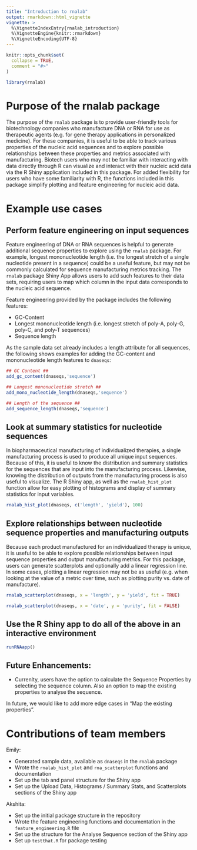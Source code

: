 ```yaml
---
title: "Introduction to rnalab"
output: rmarkdown::html_vignette
vignette: >
  %\VignetteIndexEntry{rnalab_introduction}
  %\VignetteEngine{knitr::rmarkdown}
  %\VignetteEncoding{UTF-8}
---
```


```r
knitr::opts_chunk$set(
  collapse = TRUE,
  comment = "#>"
)
```

```r
library(rnalab)
```

# Purpose of the rnalab package

The purpose of the `rnalab` package is to provide user-friendly tools for biotechnology companies who manufacture DNA or RNA for use as therapeutic agents (e.g. for gene therapy applications in personalized medicine). For these companies, it is useful to be able to track various properties of the nucleic acid sequences and to explore possible relationships between these properties and metrics associated with manufacturing. Biotech users who may not be familiar with interacting with data directly through R can visualize and interact with their nucleic acid data via the R Shiny application included in this package. For added flexibility for users who have some familiarity with R, the functions included in this package simplify plotting and feature engineering for nucleic acid data.


# Example use cases

## Perform feature engineering on input sequences

Feature engineering of DNA or RNA sequences is helpful to generate additional sequence properties to explore using the `rnalab` package. For example, longest mononucleotide length (i.e. the longest stretch of a single nucleotide present in a sequence) could be a useful feature, but may not be commonly calculated for sequence manufacturing metrics tracking. The `rnalab` package Shiny App allows users to add such features to their data sets, requiring users to map which column in the input data corresponds to the nucleic acid sequence.

Feature engineering provided by the package includes the following features:

* GC-Content
* Longest mononucleotide length (i.e. longest stretch of poly-A, poly-G, poly-C, and poly-T sequences)
* Sequence length

As the sample data set already includes a length attribute for all sequences, the following shows examples for adding the GC-content and mononucleotide length features to `dnaseqs`:

```r
## GC Content ##
add_gc_content(dnaseqs,'sequence')

## Longest mononucleotide stretch ##
add_mono_nucleotide_length(dnaseqs,'sequence')

## Length of the sequence ##
add_sequence_length(dnaseqs,'sequence')
```


## Look at summary statistics for nucleotide sequences

In biopharmaceutical manufacturing of individualized therapies, a single manufacturing process is used to produce all unique input sequences. Because of this, it is useful to know the distribution and summary statistics for the sequences that are input into the manufacturing process. Likewise, knowing the distribution of outputs from the manufacturing process is also useful to visualize. The R Shiny app, as well as the `rnalab_hist_plot` function allow for easy plotting of histograms and display of summary statistics for input variables.

```r
rnalab_hist_plot(dnaseqs, c('length', 'yield'), 100)
```


## Explore relationships between nucleotide sequence properties and manufacturing outputs

Because each product manufactured for an individualized therapy is unique, it is useful to be able to explore possible relationships between input sequence properties and output manufacturing metrics. For this package, users can generate scatterplots and optionally add a linear regression line. In some cases, plotting a linear regression may not be as useful (e.g. when looking at the value of a metric over time, such as plotting purity vs. date of manufacture).

```r
rnalab_scatterplot(dnaseqs, x = 'length', y = 'yield', fit = TRUE)

rnalab_scatterplot(dnaseqs, x = 'date', y = 'purity', fit = FALSE)
```

## Use the R Shiny app to do all of the above in an interactive environment

```r

runRNAapp()

```


## Future Enhancements:

- Currenlty, users have the option to calculate the Sequence Properties by selecting the sequence column. Also an option to map the existing properties to analyse the sequence.

In future, we would like to add more edge cases in "Map the existing properties". 

# Contributions of team members

Emily:

* Generated sample data, available as `dnaseqs` in the `rnalab` package
* Wrote the `rnalab_hist_plot` and `rna_scatterplot` functions and documentation
* Set up the tab and panel structure for the Shiny app
* Set up the Upload Data, Histograms / Summary Stats, and Scatterplots sections of the Shiny app

Akshita:

* Set up the initial package structure in the repository
* Wrote the feature engineering functions and documentation in the `feature_engineering.R` file
* Set up the structure for the Analyse Sequence section of the Shiny app
* Set up `testthat.R` for package testing
